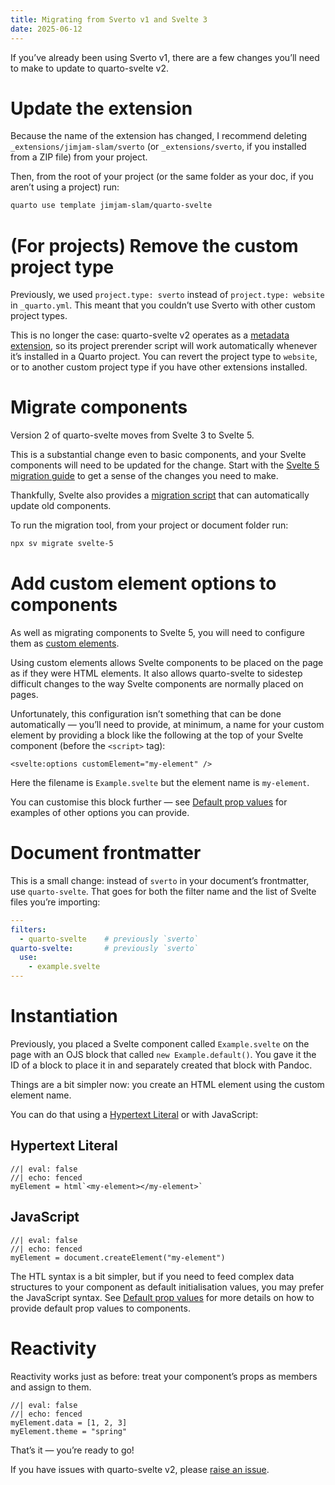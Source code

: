```yaml
---
title: Migrating from Sverto v1 and Svelte 3
date: 2025-06-12
---
```


If you've already been using Sverto v1, there are a few changes you'll need to make to update to quarto-svelte v2.

# Update the extension

Because the name of the extension has changed, I recommend deleting `_extensions/jimjam-slam/sverto` (or `_extensions/sverto`, if you installed from a ZIP file) from your project.

Then, from the root of your project (or the same folder as your doc, if you aren't using a project) run:

```bash
quarto use template jimjam-slam/quarto-svelte
```

# (For projects) Remove the custom project type

Previously, we used `project.type: sverto` instead of `project.type: website` in `_quarto.yml`. This meant that you couldn't use Sverto with other custom project types.

This is no longer the case: quarto-svelte v2 operates as a [metadata extension](https://quarto.org/docs/extensions/metadata.html), so its project prerender script will work automatically whenever it's installed in a Quarto project. You can revert the project type to `website`, or to another custom project type if you have other extensions installed.

# Migrate components

Version 2 of quarto-svelte moves from Svelte 3 to Svelte 5.

This is a substantial change even to basic components, and your Svelte components will need to be updated for the change. Start with the [Svelte 5 migration guide](https://svelte.dev/docs/svelte/v5-migration-guide) to get a sense of the changes you need to make.

Thankfully, Svelte also provides a [migration script](https://svelte.dev/docs/svelte/v5-migration-guide#Migration-script) that can automatically update old components.

To run the migration tool, from your project or document folder run:

```bash
npx sv migrate svelte-5
```

# Add custom element options to components

As well as migrating components to Svelte 5, you will need to configure them as [custom elements](https://svelte.dev/docs/svelte/custom-elements).

Using custom elements allows Svelte components to be placed on the page as if they were HTML elements. It also allows quarto-svelte to sidestep difficult changes to the way Svelte components are normally placed on pages.

Unfortunately, this configuration isn't something that can be done automatically — you'll need to provide, at minimum, a name for your custom element by providing a block like the following at the top of your Svelte component (before the `<script>` tag):

```.svelte
<svelte:options customElement="my-element" />
```

Here the filename is `Example.svelte` but the element name is `my-element`.

You can customise this block further — see [Default prop values](/articles/default-prop-values) for examples of other options you can provide.

# Document frontmatter

This is a small change: instead of `sverto` in your document's frontmatter, use `quarto-svelte`. That goes for both the filter name and the list of Svelte files you're importing:

```yaml
---
filters:
  - quarto-svelte    # previously `sverto`
quarto-svelte:       # previously `sverto`
  use:
    - example.svelte
---
```

# Instantiation

Previously, you placed a Svelte component called `Example.svelte` on the page with an OJS block that called `new Example.default()`. You gave it the ID of a block to place it in and separately created that block with Pandoc.

Things are a bit simpler now: you create an HTML element using the custom element name.

You can do that using a [Hypertext Literal](https://observablehq.com/@observablehq/htl) or with JavaScript:

:::{.panel-tabset}

## Hypertext Literal

```ojs
//| eval: false
//| echo: fenced
myElement = html`<my-element></my-element>`
```

## JavaScript

```ojs
//| eval: false
//| echo: fenced
myElement = document.createElement("my-element")
```

:::

The HTL syntax is a bit simpler, but if you need to feed complex data structures to your component as default initialisation values, you may prefer the JavaScript syntax. See [Default prop values]((/articles/default-prop-values)) for more details on how to provide default prop values to components.

# Reactivity

Reactivity works just as before: treat your component's props as members and assign to them.

```ojs
//| eval: false
//| echo: fenced
myElement.data = [1, 2, 3]
myElement.theme = "spring"
```

That's it — you're ready to go!

If you have issues with quarto-svelte v2, please [raise an issue](https://github.com/jimjam-slam/quarto-svelte).
